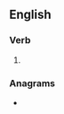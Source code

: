 {{also|déifiés|déifies}}

==English==

===Verb===
{{head|en|verb form}}

# {{en-third-person singular of|deify}}

===Anagrams===
* {{l|en|edifies}}